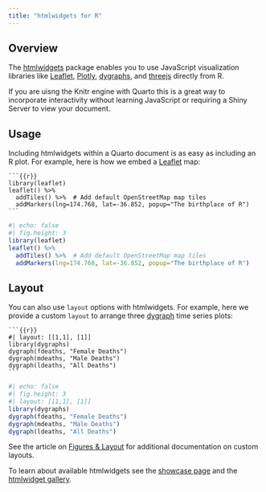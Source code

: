 ```yaml
---
title: "htmlwidgets for R"
---
```


## Overview

The [htmlwidgets](http://www.htmlwidgets.org) package enables you to use JavaScript visualization libraries like [Leaflet](http://rstudio.github.io/leaflet/), [Plotly](https://plot.ly/r/), [dygraphs](http://rstudio.github.io/dygraphs/), and [threejs](https://bwlewis.github.io/rthreejs/) directly from R.

If you are uisng the Knitr engine with Quarto this is a great way to incorporate interactivity without learning JavaScript or requiring a Shiny Server to view your document.

## Usage

Including htmlwidgets within a Quarto document is as easy as including an R plot. For example, here is how we embed a [Leaflet](http://rstudio.github.io/leaflet/) map:

```` .python
```{{r}}
library(leaflet)
leaflet() %>%
  addTiles() %>%  # Add default OpenStreetMap map tiles
  addMarkers(lng=174.768, lat=-36.852, popup="The birthplace of R")
```
````

```r
#| echo: false
#| fig.height: 3
library(leaflet)
leaflet() %>%
  addTiles() %>%  # Add default OpenStreetMap map tiles
  addMarkers(lng=174.768, lat=-36.852, popup="The birthplace of R")
```

## Layout

You can also use `layout` options with htmlwidgets. For example, here we provide a custom `layout` to arrange three [dygraph](http://rstudio.github.io/dygraphs/) time series plots:

```` .python
```{{r}}
#| layout: [[1,1], [1]]
library(dygraphs)
dygraph(fdeaths, "Female Deaths")
dygraph(mdeaths, "Male Deaths")
dygraph(ldeaths, "All Deaths")
```
````

```r
#| echo: false
#| fig.height: 3
#| layout: [[1,1], [1]]
library(dygraphs)
dygraph(fdeaths, "Female Deaths")
dygraph(mdeaths, "Male Deaths")
dygraph(ldeaths, "All Deaths")
```

See the article on [Figures & Layout](../authoring/figures-and-layout.qmd#custom-layouts) for additional documentation on custom layouts.

To learn about available htmlwidgets see the [showcase page](http://www.htmlwidgets.org/showcase_leaflet.html) and the [htmlwidget gallery](http://gallery.htmlwidgets.org/).

